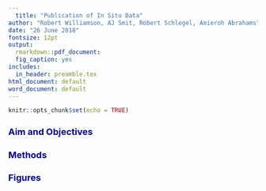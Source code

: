 ```yaml
---
  title: "Publication of In Situ Data"
author: "Robert Williamson, AJ Smit, Robert Schlegel, Amieroh Abrahams"
date: "26 June 2018"
fontsize: 12pt
output:
  rmarkdown::pdf_document:
  fig_caption: yes        
includes:  
  in_header: preamble.tex
html_document: default
word_document: default
---
```

  <style type="text/css">
  
  h1.title {
    font-size: 30px;
    color: DarkRed;
  }
h1 { /* Header 1 */
    font-size: 20px;
  color: DarkBlue;
}
h2 { /* Header 2 */
    font-size: 18px;
  color: DarkBlue;
}
h3 { /* Header 3 */
    font-size: 16px;
  color: DarkBlue;
}
</style>
  
  ```r
knitr::opts_chunk$set(echo = TRUE)
```
## Aim and Objectives ##


## Methods ##


## Figures ##